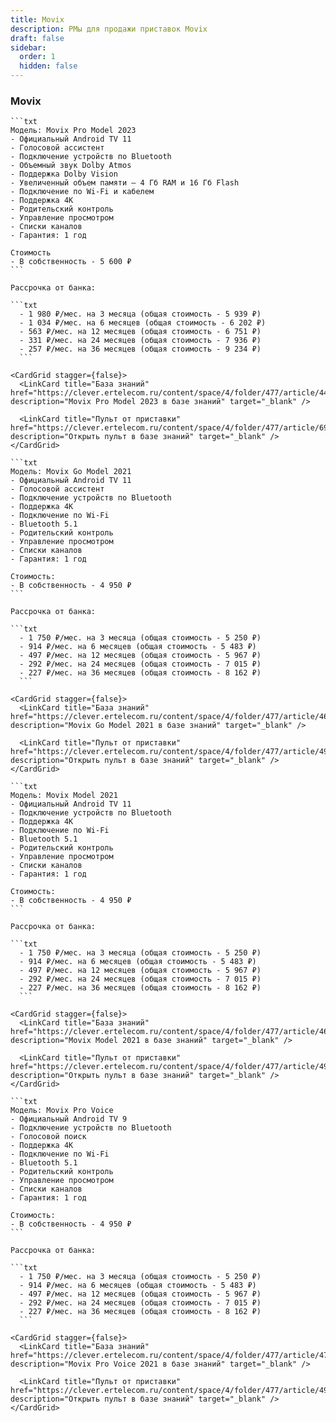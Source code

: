 ```yaml
---
title: Movix
description: РМы для продажи приставок Movix
draft: false
sidebar:
  order: 1
  hidden: false
---
```



<CardGrid stagger={false}>
  <LinkCard title="Города с рассрочкой" href="https://clever.ertelecom.ru/content/space/4/folder/635/article/13578/page/0" description="Список городов с доступной рассрочкой в базе знаний" target="_blank" />

  <LinkCard title="Оформление рассрочки" href="https://clever.ertelecom.ru/content/space/4/folder/635/article/13578/page/8" description="Инструкция по оформлению рассрочки в базе знаний" target="_blank" />
</CardGrid>

<LinkCard title="Все приставки" href="https://clever.ertelecom.ru/content/space/4/article/8943" description="Открыть список приставок в базе знаний" target="_blank" />

### Movix

<Tabs>
  <TabItem label="Pro Model 2023">

    ```txt
    Модель: Movix Pro Model 2023
    - Официальный Android TV 11
    - Голосовой ассистент
    - Подключение устройств по Bluetooth
    - Объемный звук Dolby Atmos
    - Поддержка Dolby Vision
    - Увеличенный объем памяти – 4 Гб RAM и 16 Гб Flash
    - Подключение по Wi-Fi и кабелем
    - Поддержка 4К
    - Родительский контроль
    - Управление просмотром
    - Списки каналов
    - Гарантия: 1 год

    Стоимость
    - В собственность - 5 600 ₽
    ```

    Рассрочка от банка:

    ```txt
      - 1 980 ₽/мес. на 3 месяца (общая стоимость - 5 939 ₽)
      - 1 034 ₽/мес. на 6 месяцев (общая стоимость - 6 202 ₽)
      - 563 ₽/мес. на 12 месяцев (общая стоимость - 6 751 ₽)
      - 331 ₽/мес. на 24 месяцев (общая стоимость - 7 936 ₽)
      - 257 ₽/мес. на 36 месяцев (общая стоимость - 9 234 ₽)
      ```

    <CardGrid stagger={false}>
      <LinkCard title="База знаний" href="https://clever.ertelecom.ru/content/space/4/folder/477/article/4424" description="Movix Pro Model 2023 в базе знаний" target="_blank" />

      <LinkCard title="Пульт от приставки" href="https://clever.ertelecom.ru/content/space/4/folder/477/article/6947" description="Открыть пульт в базе знаний" target="_blank" />
    </CardGrid>
  </TabItem>

  <TabItem label="Go Model 2021">

    ```txt
    Модель: Movix Go Model 2021
    - Официальный Android TV 11
    - Голосовой ассистент
    - Подключение устройств по Bluetooth
    - Поддержка 4К
    - Подключение по Wi-Fi
    - Bluetooth 5.1
    - Родительский контроль
    - Управление просмотром
    - Списки каналов
    - Гарантия: 1 год

    Стоимость:
    - В собственность - 4 950 ₽
    ```

    Рассрочка от банка:

    ```txt
      - 1 750 ₽/мес. на 3 месяца (общая стоимость - 5 250 ₽)
      - 914 ₽/мес. на 6 месяцев (общая стоимость - 5 483 ₽)
      - 497 ₽/мес. на 12 месяцев (общая стоимость - 5 967 ₽)
      - 292 ₽/мес. на 24 месяцев (общая стоимость - 7 015 ₽)
      - 227 ₽/мес. на 36 месяцев (общая стоимость - 8 162 ₽)
      ```

    <CardGrid stagger={false}>
      <LinkCard title="База знаний" href="https://clever.ertelecom.ru/content/space/4/folder/477/article/4621" description="Movix Go Model 2021 в базе знаний" target="_blank" />

      <LinkCard title="Пульт от приставки" href="https://clever.ertelecom.ru/content/space/4/folder/477/article/4951" description="Открыть пульт в базе знаний" target="_blank" />
    </CardGrid>
  </TabItem>

  <TabItem label="Model 2021">

    ```txt
    Модель: Movix Model 2021
    - Официальный Android TV 11
    - Подключение устройств по Bluetooth
    - Поддержка 4К
    - Подключение по Wi-Fi
    - Bluetooth 5.1
    - Родительский контроль
    - Управление просмотром
    - Списки каналов
    - Гарантия: 1 год

    Стоимость:
    - В собственность - 4 950 ₽
    ```

    Рассрочка от банка:

    ```txt
      - 1 750 ₽/мес. на 3 месяца (общая стоимость - 5 250 ₽)
      - 914 ₽/мес. на 6 месяцев (общая стоимость - 5 483 ₽)
      - 497 ₽/мес. на 12 месяцев (общая стоимость - 5 967 ₽)
      - 292 ₽/мес. на 24 месяцев (общая стоимость - 7 015 ₽)
      - 227 ₽/мес. на 36 месяцев (общая стоимость - 8 162 ₽)
      ```

    <CardGrid stagger={false}>
      <LinkCard title="База знаний" href="https://clever.ertelecom.ru/content/space/4/folder/477/article/4655" description="Movix Model 2021 в базе знаний" target="_blank" />

      <LinkCard title="Пульт от приставки" href="https://clever.ertelecom.ru/content/space/4/folder/477/article/4951" description="Открыть пульт в базе знаний" target="_blank" />
    </CardGrid>
  </TabItem>

  <TabItem label="Pro Voice">

    ```txt
    Модель: Movix Pro Voice
    - Официальный Android TV 9
    - Подключение устройств по Bluetooth
    - Голосовой поиск
    - Поддержка 4К
    - Подключение по Wi-Fi
    - Bluetooth 5.1
    - Родительский контроль
    - Управление просмотром
    - Списки каналов
    - Гарантия: 1 год

    Стоимость:
    - В собственность - 4 950 ₽
    ```

    Рассрочка от банка:

    ```txt
      - 1 750 ₽/мес. на 3 месяца (общая стоимость - 5 250 ₽)
      - 914 ₽/мес. на 6 месяцев (общая стоимость - 5 483 ₽)
      - 497 ₽/мес. на 12 месяцев (общая стоимость - 5 967 ₽)
      - 292 ₽/мес. на 24 месяцев (общая стоимость - 7 015 ₽)
      - 227 ₽/мес. на 36 месяцев (общая стоимость - 8 162 ₽)
      ```

    <CardGrid stagger={false}>
      <LinkCard title="База знаний" href="https://clever.ertelecom.ru/content/space/4/folder/477/article/4717" description="Movix Pro Voice 2021 в базе знаний" target="_blank" />

      <LinkCard title="Пульт от приставки" href="https://clever.ertelecom.ru/content/space/4/folder/477/article/4964" description="Открыть пульт в базе знаний" target="_blank" />
    </CardGrid>
  </TabItem>
</Tabs>

